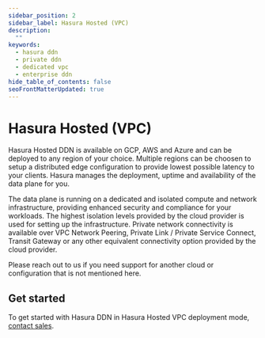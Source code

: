 ```yaml
---
sidebar_position: 2
sidebar_label: Hasura Hosted (VPC)
description:
  ""
keywords:
  - hasura ddn
  - private ddn
  - dedicated vpc
  - enterprise ddn
hide_table_of_contents: false
seoFrontMatterUpdated: true
---
```



# Hasura Hosted (VPC)

Hasura Hosted DDN is available on GCP, AWS and Azure and can be 
deployed to any region of your choice. Multiple regions can be choosen to
setup a distributed edge configuration to provide lowest possible latency
to your clients. Hasura manages the deployment, uptime and availability
of the data plane for you.

The data plane is running on a dedicated and isolated compute and network
infrastructure, providing enhanced security and compliance for 
your workloads. The highest isolation levels provided by the cloud provider
is used for setting up the infrastructure.
Private network connectivity is available over VPC Network 
Peering, Private Link / Private Service Connect, Transit Gateway or any other 
equivalent connectivity option provided by the cloud provider.

Please reach out to us if you need support for another cloud or configuration
that is not mentioned here.

<Thumbnail src="/img/deployment/private_ddn_hasura_hosted.png" alt="Private DDN Architecture Hasura Hosted" />

## Get started

To get started with Hasura DDN in Hasura Hosted VPC deployment mode, 
[contact sales](https://hasura.io/hasura-ddn-contact-us).


